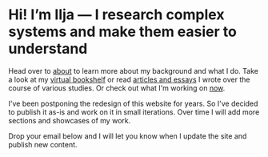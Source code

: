 # Hi! I’m Ilja — I research complex systems and make them easier to understand

Head over to [about](./about/) to learn more about my background and what I do. Take a look at my [virtual bookshelf](./bookshelf/) or read [articles and essays](./articles/) I wrote over the course of various studies. Or check out what I'm working on [now](./now/).

I've been postponing the redesign of this website for years. So I've decided to publish it as-is and work on it in small iterations. Over time I will add more sections and showcases of my work.

Drop your email below and I will let you know when I update the site and publish new content.
